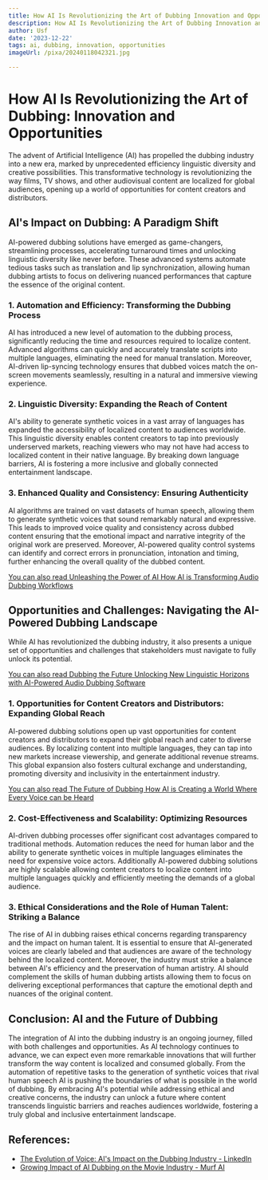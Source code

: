 ```yaml
---
title: How AI Is Revolutionizing the Art of Dubbing Innovation and Opportunities
description: How AI Is Revolutionizing the Art of Dubbing Innovation and Opportunities
author: Usf
date: '2023-12-22'
tags: ai, dubbing, innovation, opportunities
imageUrl: /pixa/20240118042321.jpg

---
```

# How AI Is Revolutionizing the Art of Dubbing: Innovation and Opportunities

The advent of Artificial Intelligence (AI) has propelled the dubbing industry into a new  era, marked by unprecedented efficiency linguistic diversity and creative possibilities. This transformative technology is revolutionizing the  way films, TV shows, and other audiovisual content are localized for global  audiences, opening up a world of opportunities for content creators and distributors.

## AI's  Impact on Dubbing: A Paradigm Shift

AI-powered  dubbing solutions have emerged as game-changers, streamlining processes, accelerating turnaround times  and unlocking linguistic  diversity like never before. These advanced systems automate tedious tasks such as translation and lip synchronization, allowing  human dubbing artists to focus on delivering  nuanced performances that capture the essence of  the original content.

###  1. Automation and Efficiency: Transforming  the Dubbing Process

AI has introduced a new level of  automation to  the dubbing process, significantly reducing the time and resources required to localize  content. Advanced algorithms can quickly and accurately translate scripts into multiple languages, eliminating the  need for manual translation. Moreover,  AI-driven lip-syncing technology ensures that dubbed voices match the on-screen movements seamlessly,  resulting in a natural and immersive viewing experience.

### 2. Linguistic Diversity: Expanding the Reach of Content

AI's ability  to generate  synthetic voices in a vast  array of  languages  has expanded the accessibility of localized content  to audiences worldwide. This linguistic diversity enables content creators to tap  into previously underserved markets, reaching viewers who may not have had  access to localized content in their native language. By breaking down language barriers,  AI is fostering a  more inclusive and globally connected entertainment landscape.

###  3. Enhanced Quality  and  Consistency: Ensuring Authenticity

AI algorithms are trained on vast datasets of human speech, allowing them to generate synthetic voices that sound remarkably natural and expressive. This leads to improved voice quality and consistency across dubbed content ensuring that the emotional impact and narrative integrity of the original work are preserved. Moreover, AI-powered quality control systems can identify  and correct errors in pronunciation, intonation and timing, further enhancing  the  overall quality of the dubbed content.

[You can also read Unleashing  the Power of AI How AI is Transforming Audio Dubbing Workflows](Unleashing%20the%20Power%20of%20AI%20How%20AI%20is%20Transforming%20Audio%20Dubbing%20Workflows)


## Opportunities  and Challenges:  Navigating the AI-Powered Dubbing Landscape

While AI  has  revolutionized the  dubbing industry, it also presents a unique set of opportunities and challenges that stakeholders must navigate to fully unlock its potential.

[You can also read Dubbing the Future Unlocking New Linguistic Horizons with AI-Powered Audio Dubbing Software](Dubbing%20the%20Future%20Unlocking%20New%20Linguistic%20Horizons%20with%20AI-Powered%20Audio%20Dubbing%20Software)


### 1. Opportunities for  Content Creators and Distributors: Expanding Global  Reach

AI-powered  dubbing  solutions open up vast  opportunities  for content creators and distributors to expand their global reach and cater to diverse audiences. By localizing  content into multiple languages, they can tap into  new markets increase viewership, and generate additional revenue streams. This global expansion also fosters cultural  exchange and understanding, promoting  diversity and inclusivity in the entertainment industry.

[You can also read The Future of Dubbing How AI is Creating a World Where Every Voice can be Heard](The%20Future%20of%20Dubbing%20How%20AI%20is%20Creating%20a%20World%20Where%20Every%20Voice%20can%20be%20Heard)


### 2. Cost-Effectiveness and Scalability: Optimizing Resources

AI-driven dubbing processes offer significant cost advantages compared to traditional methods. Automation reduces the need for human labor and the ability to generate  synthetic voices in multiple  languages eliminates the need for  expensive voice actors. Additionally AI-powered dubbing solutions are highly scalable  allowing content  creators to localize  content into multiple languages quickly and efficiently meeting the demands of a global  audience.

### 3. Ethical Considerations and the Role of Human Talent: Striking a Balance

The rise of AI in  dubbing raises ethical concerns regarding transparency  and the impact on human talent. It is essential to ensure that AI-generated voices are  clearly labeled and that audiences are aware of the technology behind the localized content. Moreover, the industry must strike a balance between AI's efficiency and the preservation of human artistry. AI should complement the skills of human dubbing artists allowing them to focus on delivering exceptional performances that capture the emotional  depth and nuances  of the original content.

## Conclusion:  AI and the Future of Dubbing

The integration of AI into the dubbing industry is an ongoing  journey, filled with both challenges and opportunities. As AI technology continues to advance, we can expect even more remarkable innovations that will further transform the way content is localized and consumed globally. From the automation  of repetitive tasks to  the generation of synthetic voices that rival human speech AI is pushing the  boundaries of what is possible in the world  of  dubbing. By embracing AI's potential while addressing ethical and creative concerns,  the industry can unlock a  future  where content transcends linguistic barriers and  reaches audiences worldwide,  fostering a truly global and inclusive entertainment  landscape.

## References:
- [The Evolution of Voice: AI's Impact on the Dubbing Industry - LinkedIn](https://www.linkedin.com/pulse/evolution-voice-ais-impact-dubbing-industry-alexandra-radu)
- [Growing Impact of AI Dubbing on the Movie Industry - Murf AI](https://murf.ai/resources/ai-dubbing-in-movies/)
